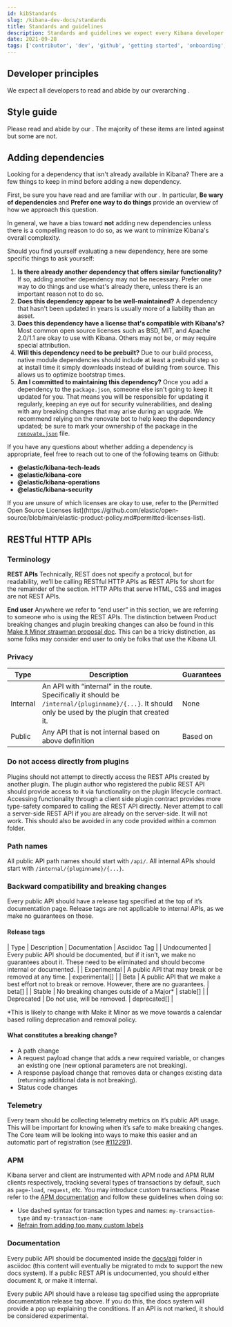 ```yaml
---
id: kibStandards
slug: /kibana-dev-docs/standards
title: Standards and guidelines
description: Standards and guidelines we expect every Kibana developer to abide by
date: 2021-09-28
tags: ['contributor', 'dev', 'github', 'getting started', 'onboarding', 'kibana']
---
```


## Developer principles

We expect all developers to read and abide by our overarching <DocLink id="kibDevPrinciples" />.

## Style guide

Please read and abide by our <DocLink id="kibStyleGuide" text="Style guide" />. The majority of these items are linted against but some are not.

## Adding dependencies

Looking for a dependency that isn't already available in Kibana? There are a few things to keep in mind before adding a new dependency.

First, be sure you have read and are familiar with our <DocLink id="kibDevPrinciples" />. In particular, **Be wary of dependencies**
and **Prefer one way to do things** provide an overview of how we approach this question.

In general, we have a bias toward **not** adding new dependencies unless there is a compelling reason to do so, as we want to
minimize Kibana's overall complexity.

Should you find yourself evaluating a new dependency, here are some specific things to ask yourself:

1. **Is there already another dependency that offers similar functionality?** If so, adding another dependency may not be necessary.
Prefer one way to do things and use what's already there, unless there is an important reason not to do so.
2. **Does this dependency appear to be well-maintained?** A dependency that hasn't been updated in years is usually more of a
liability than an asset.
3. **Does this dependency have a license that's compatible with Kibana's?** Most common open source licenses such as BSD, MIT,
and Apache 2.0/1.1 are okay to use with Kibana. Others may not be, or may require special attribution.
4. **Will this dependency need to be prebuilt?** Due to our build process, native module dependencies should include at least a prebuild
step so at install time it simply downloads instead of building from source. This allows us to optimize bootstrap times.
5. **Am I committed to maintaining this dependency?** Once you add a dependency to the `package.json`, someone else isn't going to
keep it updated for you. That means you will be responsible for updating it regularly, keeping an eye out for security vulnerabilities,
and dealing with any breaking changes that may arise during an upgrade. We recommend relying on the renovate bot to help keep the
dependency updated; be sure to mark your ownership of the package in the
[`renovate.json`](https://github.com/elastic/kibana/blob/main/renovate.json`) file.

If you have any questions about whether adding a dependency is appropriate, feel free to reach out to one of the following teams
on Github:

- **@elastic/kibana-tech-leads**
- **@elastic/kibana-core**
- **@elastic/kibana-operations**
- **@elastic/kibana-security**

<DocCallOut title="Internal only">
  If you are unsure of which licenses are okay to use, refer to the
  [Permitted Open Source Licenses list](https://github.com/elastic/open-source/blob/main/elastic-product-policy.md#permitted-licenses-list).
</DocCallOut>

## RESTful HTTP APIs

### Terminology

**REST APIs**
Technically, REST does not specify a protocol, but for readability, we’ll be calling RESTful HTTP APIs as REST APIs for short for the remainder of the section. HTTP APIs that serve HTML, CSS and images are not REST APIs.

**End user**
Anywhere we refer to “end user” in this section, we are referring to someone who is using the REST APIs. The distinction between Product breaking changes and plugin breaking changes can also be found in this [Make it Minor strawman proposal doc](https://docs.google.com/document/d/12R0w75dSNR-VDQLGl2vxFyEHhzxNT38iamYhven9uvw/edit). This can be a tricky distinction, as some folks may consider end user to only be folks that use the Kibana UI.

### Privacy

| Type     | Description                                                                                                                                          | Guarantees                                                                      |
| -------- | ---------------------------------------------------------------------------------------------------------------------------------------------------- | ------------------------------------------------------------------------------- |
| Internal | An API with “internal” in the route. Specifically it should be `/internal/{pluginname}/{...}`. It should only be used by the plugin that created it. | None                                                                            |
| Public   | Any API that is not internal based on above definition                                                                                               | Based on <DocLink id="kibStandards" section="release-tags" text="release tag"/> |

### Do not access directly from plugins

Plugins should not attempt to directly access the REST APIs created by another plugin. The plugin author who registered the public REST API should provide access to it via functionality on the plugin lifecycle contract. Accessing functionality through a client side plugin contract provides more type-safety compared to calling the REST API directly. Never attempt to call a server-side REST API if you are already on the server-side. It will not work. This should also be avoided in any code provided within a common folder.

### Path names

All public API path names should start with `/api/`.
All internal APIs should start with `/internal/{pluginname}/{...}`.

### Backward compatibility and breaking changes

Every public API should have a release tag specified at the top of it’s documentation page. Release tags are not applicable to internal APIs, as we make no guarantees on those.

#### Release tags

| Type | Description | Documentation | Asciidoc Tag |
| Undocumented | Every public API should be documented, but if it isn’t, we make no guarantees about it. These need to be eliminated and should become internal or documented. |
| Experimental | A public API that may break or be removed at any time. | experimental[] |
| Beta | A public API that we make a best effort not to break or remove. However, there are no guarantees. | beta[] |
| Stable | No breaking changes outside of a Major\* | stable[] |
| Deprecated | Do not use, will be removed. | deprecated[] |

\*This is likely to change with Make it Minor as we move towards a calendar based rolling deprecation and removal policy.

#### What constitutes a breaking change?

- A path change
- A request payload change that adds a new required variable, or changes an existing one (new optional parameters are not breaking).
- A response payload change that removes data or changes existing data (returning additional data is not breaking).
- Status code changes

### Telemetry

Every team should be collecting telemetry metrics on it’s public API usage. This will be important for knowing when it’s safe to make breaking changes. The Core team will be looking into ways to make this easier and an automatic part of registration (see [#112291](https://github.com/elastic/kibana/issues/112291)).

### APM

Kibana server and client are instrumented with APM node and APM RUM clients respectively, tracking several types of transactions by default, such as `page-load`, `request`, etc.
You may introduce custom transactions. Please refer to the [APM documentation](https://www.elastic.co/guide/en/apm/get-started/current/index.html) and follow these guidelines when doing so:

- Use dashed syntax for transaction types and names: `my-transaction-type` and `my-transaction-name`
- [Refrain from adding too many custom labels](https://www.elastic.co/guide/en/apm/get-started/current/metadata.html)

### Documentation

Every public API should be documented inside the [docs/api](https://github.com/elastic/kibana/tree/main/docs/api) folder in asciidoc (this content will eventually be migrated to mdx to support the new docs system). If a public REST API is undocumented, you should either document it, or make it internal.

Every public API should have a release tag specified using the appropriate documentation release tag above. If you do this, the docs system will provide a pop up explaining the conditions. If an API is not marked, it should be considered experimental.

